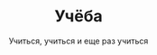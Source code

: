 ---
title: Учёба
subtitle: Учиться, учиться и еще раз учиться
period: '25.02.2024'
cover:
  src: '/images/projects/studyAndSports/hero.jpg'
  alt: 'Подготовка'
role: 'Подготовка'
space: 'Команда'
tags: ['Лидер', 'Велоспорт', 'ВелоЛидер', 'Спорт', 'Победа будет за нами']
stack: ['Ответственность', 'Сила воли', 'Лидерство', 'Тактика', 'Смелость']
externals:
  Website: 'https://vk.com/teamvelolider'
background: 'Время весеннего сбора для нашей команды – это не только интенсивные тренировки и подготовка к соревнованиям, но и продолжение нашей образовательной программы. Наши ребята постоянно стремимся к совершенству не только на спортивном поле, но и в учебной среде.'
backgroundSecond: 'Мы понимаем, что успех требует не только физической выносливости, но и умственной готовности. Поэтому рядом с тренировками каждый день они выполняем учебные задания и занимаемся по расписанию. Любые трудности, с которыми спортсмены сталкиваемся на этом пути, решаются вместе, помогая друг другу и делясь знаниями. Весь наш коллектив, начиная от тренера и до самых молодых спортсменов, понимает, как важна образовательная подготовка для  будущего. Мы стремимся не только к победам на спортивных соревнованиях, но и к успеху во всех аспектах жизни.'
carousel:
  - src: '/images/projects/studyAndSports/1.jpg'
    alt: 'Спортсмены ВелоЛидер'
  - src: '/images/projects/studyAndSports/2.jpg'
    alt: 'Спортсмены ВелоЛидер'
---